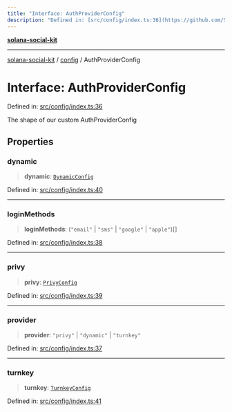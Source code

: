 ```yaml
---
title: "Interface: AuthProviderConfig"
description: "Defined in: [src/config/index.ts:36](https://github.com/SendArcade/solana-social-starter/blob/bd4b3556b8f469c27ebb06f4df65b3a36b43ba3b/src/config/index.ts#L36)"
---
```


[**solana-social-kit**](../../README.mdx)

***

[solana-social-kit](../../README.mdx) / [config](../README.mdx) / AuthProviderConfig

# Interface: AuthProviderConfig

Defined in: [src/config/index.ts:36](https://github.com/SendArcade/solana-social-starter/blob/bd4b3556b8f469c27ebb06f4df65b3a36b43ba3b/src/config/index.ts#L36)

The shape of our custom AuthProviderConfig

## Properties

### dynamic

> **dynamic**: [`DynamicConfig`](DynamicConfig.mdx)

Defined in: [src/config/index.ts:40](https://github.com/SendArcade/solana-social-starter/blob/bd4b3556b8f469c27ebb06f4df65b3a36b43ba3b/src/config/index.ts#L40)

***

### loginMethods

> **loginMethods**: (`"email"` \| `"sms"` \| `"google"` \| `"apple"`)[]

Defined in: [src/config/index.ts:38](https://github.com/SendArcade/solana-social-starter/blob/bd4b3556b8f469c27ebb06f4df65b3a36b43ba3b/src/config/index.ts#L38)

***

### privy

> **privy**: [`PrivyConfig`](PrivyConfig.mdx)

Defined in: [src/config/index.ts:39](https://github.com/SendArcade/solana-social-starter/blob/bd4b3556b8f469c27ebb06f4df65b3a36b43ba3b/src/config/index.ts#L39)

***

### provider

> **provider**: `"privy"` \| `"dynamic"` \| `"turnkey"`

Defined in: [src/config/index.ts:37](https://github.com/SendArcade/solana-social-starter/blob/bd4b3556b8f469c27ebb06f4df65b3a36b43ba3b/src/config/index.ts#L37)

***

### turnkey

> **turnkey**: [`TurnkeyConfig`](TurnkeyConfig.mdx)

Defined in: [src/config/index.ts:41](https://github.com/SendArcade/solana-social-starter/blob/bd4b3556b8f469c27ebb06f4df65b3a36b43ba3b/src/config/index.ts#L41)
